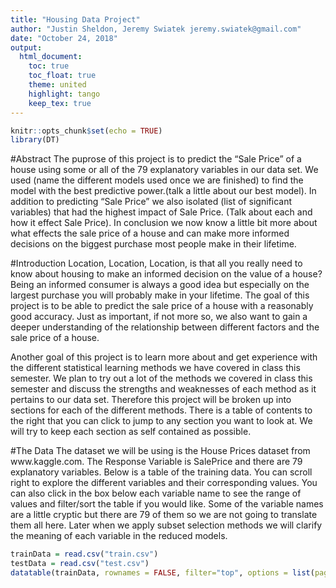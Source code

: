 ---
title: "Housing Data Project"
author: "Justin Sheldon, Jeremy Swiatek jeremy.swiatek@gmail.com"
date: "October 24, 2018"
output:
  html_document:
    toc: true
    toc_float: true
    theme: united
    highlight: tango
    keep_tex: true
---

```{r setup, include=FALSE}
knitr::opts_chunk$set(echo = TRUE)
library(DT)
```
#Abstract
The puprose of this project is to predict the "Sale Price" of a house using some or all of the 79 explanatory variables in our data set. We used (name the different models used once we are finished) to find the model with the best predictive power.(talk a little about our best model). In addition to predicting "Sale Price" we also isolated (list of significant variables) that had the highest impact of Sale Price. (Talk about each and how it effect Sale Price). In conclusion we now know a little bit more about what effects the sale price of a house and can make more informed decisions on the biggest purchase most people make in their lifetime.

#Introduction
Location, Location, Location, is that all you really need to know about housing to make an informed decision on the value of a house? Being an informed consumer is always a good idea but especially on the largest purchase you will probably make in your lifetime. The goal of this project is to be able to predict the sale price of a house with a reasonably good accuracy. Just as important, if not more so, we also want to gain a deeper understanding of the relationship between different factors and the sale price of a house.

Another goal of this project is to learn more about and get experience with the different statistical learning methods we have covered in class this semester. We plan to try out a lot of the methods we covered in class this semester and discuss the strengths and weaknesses of each method as it pertains to our data set. Therefore this project will be broken up into sections for each of the different methods. There is a table of contents to the right that you can click to jump to any section you want to look at. We will try to keep each section as self contained as possible.


#The Data
The dataset we will be using is the House Prices dataset from www.kaggle.com. The Response Variable is SalePrice and there are 79 explanatory variables. Below is a table of the training data. You can scroll right to explore the different variables and their corresponding values. You can also click in the box below each variable name to see the range of values and filter/sort the table if you would like. Some of the variable names are a little cryptic but there are 79 of them so we are not going to translate them all here. Later when we apply subset selection methods we will clarify the meaning of each variable in the reduced models.

```{r echo = FALSE}
trainData = read.csv("train.csv")
testData = read.csv("test.csv")
datatable(trainData, rownames = FALSE, filter="top", options = list(pageLength = 10, scrollX=T, sDom= '<"top">lrt<"bottom">ip') )
```